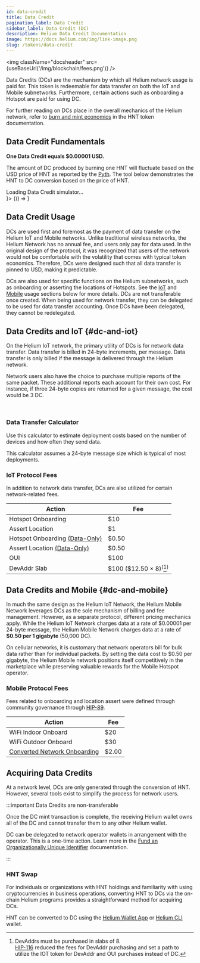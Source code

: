 ```yaml
---
id: data-credit
title: Data Credit
pagination_label: Data Credit
sidebar_label: Data Credit (DC)
description: Helium Data Credit Documentation
image: https://docs.helium.com/img/link-image.png
slug: /tokens/data-credit
---
```



<img className="docsheader" src={useBaseUrl('/img/blockchain/fees.png')} />

Data Credits (DCs) are the mechanism by which all Helium network usage is paid for. This token is
redeemable for data transfer on both the IoT and Mobile subnetworks. Furthermore, certain actions
such as onboarding a Hotspot are paid for using DC.

For further reading on DCs place in the overall mechanics of the Helium network, refer to
[burn and mint economics](/tokens/hnt-token#burn-and-mint-economics) in the HNT token documentation.

## Data Credit Fundamentals

**One Data Credit equals $0.00001 USD.**

The amount of DC produced by burning one HNT will fluctuate based on the USD price of HNT as
reported by the [Pyth](https://insights.pyth.network/price-feeds/Crypto.HNT%2FUSD). The tool below
demonstrates the HNT to DC conversion based on the price of HNT.


<div className="screensnippet-wrapper">
  <BrowserOnly fallback={<div>Loading Data Credit simulator...</div>}>
    {() => <HntToDcSimulator />}
  </BrowserOnly>
</div>

## Data Credit Usage

DCs are used first and foremost as the payment of data transfer on the Helium IoT and Mobile
networks. Unlike traditional wireless networks, the Helium Network has no annual fee, and users only
pay for data used. In the original design of the protocol, it was recognized that users of the
network would not be comfortable with the volatility that comes with typical token economics.
Therefore, DCs were designed such that all data transfer is pinned to USD, making it predictable.

DCs are also used for specific functions on the Helium subnetworks, such as onboarding or asserting
the locations of Hotspots. See the [IoT](#dc-and-iot) and [Mobile](#dc-and-mobile) usage sections
below for more details. DCs are not transferable once created. When being used for network transfer,
they can be delegated to be used for data transfer accounting. Once DCs have been delegated, they
cannot be redelegated.

<TopLedgerEmbed
  caption="Weekly data credit burn"
  client="helium"
  queryId="5023"
  visualizationId="14472"
  apiKey="nPc8FdcKG69aM0Ne2C4FYHArO3LzpLPEPbnEYfsK"
/>

## Data Credits and IoT {#dc-and-iot}

On the Helium IoT network, the primary utility of DCs is for network data transfer. Data transfer is
billed in 24-byte increments, per message. Data transfer is only billed if the message is delivered
through the Helium network.

Network users also have the choice to purchase multiple reports of the same packet. These additional
reports each account for their own cost. For instance, if three 24-byte copies are returned for a
given message, the cost would be 3 DC.

<PayloadSize />
<br />

### Data Transfer Calculator

Use this calculator to estimate deployment costs based on the number of devices and how often they
send data.

This calculator assumes a 24-byte message size which is typical of most deployments.


<figure className="screensnippet-wrapper">
  <OperationCostEstimator />
</figure>

### IoT Protocol Fees

In addition to network data transfer, DCs are also utilized for certain network-related fees.

| Action                                                    | Fee                                            |
| --------------------------------------------------------- | ---------------------------------------------- |
| Hotspot Onboarding                                        | $10                                            |
| Assert Location                                           | $1                                             |
| Hotspot Onboarding [(Data-Only)](/iot/data-only-hotspots) | $0.50                                          |
| Assert Location [(Data-Only)](/iot/data-only-hotspots)    | $0.50                                          |
| OUI                                                       | $100                                           |
| DevAddr Slab                                              | \$100 ($12.50 × 8)<sup>(</sup>[^1]<sup>)</sup> |

[^1]:
    DevAddrs must be purchased in slabs of 8.  
    [HIP-116](https://github.com/helium/HIP/blob/main/0116-lorawan-device-address-price-adjustment.md)
    reduced the fees for DevAddr purchasing and set a path to utilize the IOT token for DevAddr and
    OUI purchases instead of DC.

## Data Credits and Mobile {#dc-and-mobile}

In much the same design as the Helium IoT Network, the Helium Mobile Network leverages DCs as the
sole mechanism of billing and fee management. However, as a separate protocol, different pricing
mechanics apply. While the Helium IoT Network charges data at a rate of \$0.00001 per 24-byte
message, the Helium Mobile Network charges data at a rate of **$0.50 per 1 gigabyte** (50,000 DC).

On cellular networks, it is customary that network operators bill for bulk data rather than for
individual packets. By setting the data cost to \$0.50 per gigabyte, the Helium Mobile network
positions itself competitively in the marketplace while preserving valuable rewards for the Mobile
Hotspot operator.

### Mobile Protocol Fees

Fees related to onboarding and location assert were defined through community governance through
[HIP-89](https://github.com/helium/HIP/blob/main/0089-mobile-network-onboard-fees.md).

| Action                                                   | Fee   |
| -------------------------------------------------------- | ----- |
| WiFi Indoor Onboard                                      | $20   |
| WiFi Outdoor Onboard                                     | $30   |
| [Converted Network Onboarding](/mobile/data-only-mobile) | $2.00 |

## Acquiring Data Credits

At a network level, DCs are only generated through the conversion of HNT. However, several tools
exist to simplify the process for network users.

:::important Data Credits are non-transferable

Once the DC mint transaction is complete, the receiving Helium wallet owns all of the DC and cannot
transfer them to any other Helium wallet.

DC can be delegated to network operator wallets in arrangement with the operator. This is a one-time
action. Learn more in the [Fund an Organizationally Unique Identifier](/iot/run-an-lns/fund-an-oui)
documentation.

:::

### HNT Swap

For individuals or organizations with HNT holdings and familiarity with using cryptocurrencies in
business operations, converting HNT to DCs via the on-chain Helium programs provides a
straightforward method for acquiring DCs.

HNT can be converted to DC using the [Helium Wallet App](/wallets/helium-wallet-app) or
[Helium CLI](/wallets/cli-wallet) wallet.
